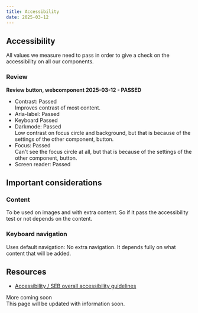 ```yaml
---
title: Accessibility
date: 2025-03-12
---
```


## Accessibility
All values we measure need to pass in order to give a check on the accessibility on all our components.

### Review
**Review button, webcomponent 2025-03-12 - PASSED**
- Contrast: Passed <br />Improves contrast of most content.
- Aria-label: Passed
- Keyboard Passed
- Darkmode: Passed <br />Low contrast on focus circle and background, but that is because of the settings of the other component, button.
- Focus: Passed <br />Can't see the focus circle at all, but that is because of the settings of the other component, button.
- Screen reader: Passed <br />

## Important considerations

### Content
To be used on images and with extra content. So if it pass the accessibility test or not depends on the content.

### Keyboard navigation
Uses default navigation: No extra navigation. It depends fully on what content that will be added.

## Resources
- [Accessibility / SEB overall accessibility guidelines](/accessibility)

<Badge variant="notice">More coming soon</Badge><br />
This page will be updated with information soon.
